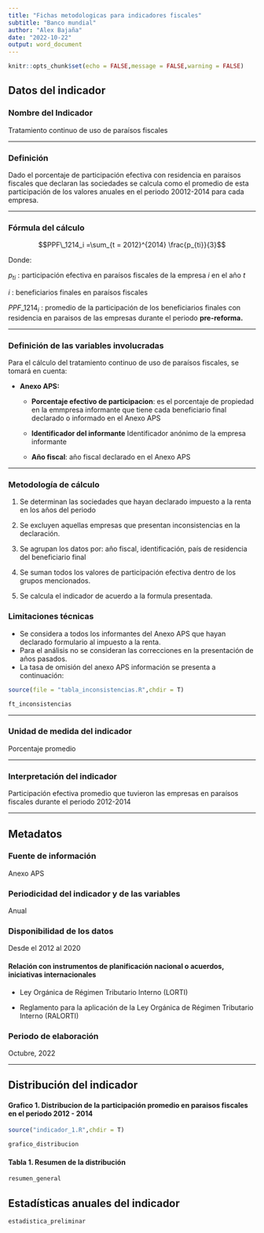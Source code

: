 ```yaml
---
title: "Fichas metodologicas para indicadores fiscales"
subtitle: "Banco mundial"
author: "Alex Bajaña"
date: "2022-10-22"
output: word_document
---
```


```r
knitr::opts_chunk$set(echo = FALSE,message = FALSE,warning = FALSE)
```

## Datos del indicador

### Nombre del Indicador

Tratamiento continuo de uso de paraísos fiscales

***

### Definición

Dado el porcentaje de participación efectiva con residencia en paraisos fiscales que declaran las sociedades se calcula como el promedio de esta participación de los valores anuales en el periodo 20012-2014 para cada empresa.

***

### Fórmula del cálculo


$$PPF\_1214_i =\sum_{t = 2012}^{2014} \frac{p_{ti}}{3}$$

Donde:

$p_{ti}$ : participación efectiva en paraísos fiscales de la empresa $i$ en el año $t$

$i$ : beneficiarios finales en paraísos fiscales

$PPF\_1214_i$ : promedio de la participación de los beneficiarios finales con residencia en paraisos de las empresas durante el periodo **pre-reforma.**

***

### Definición de las variables involucradas


Para el cálculo del tratamiento continuo de uso de paraísos fiscales, se tomará en cuenta:

* **Anexo APS:**

  * **Porcentaje efectivo de participacion**: es el porcentaje de propiedad en la emmpresa informante que tiene cada beneficiario final declarado o informado en el Anexo APS

  * **Identificador del informante** Identificador anónimo de la empresa informante

  * **Año fiscal**: año fiscal declarado en el Anexo APS

***

### Metodología de cálculo

1. Se determinan las sociedades que hayan declarado impuesto a la renta en los años del periodo

2. Se excluyen aquellas empresas que presentan inconsistencias en la declaración. 

3. Se agrupan los datos por: año fiscal, identificación, país de residencia del beneficiario final

4. Se suman todos los valores de participación efectiva dentro de los grupos mencionados.

5. Se calcula el indicador de acuerdo a la formula presentada. 


### Limitaciones técnicas

- Se considera a todos los informantes del Anexo APS que hayan declarado formulario al impuesto a la renta. 
- Para el análisis no se consideran las correcciones en la presentación de años pasados.
- La tasa de omisión del anexo APS información se presenta a continuación:

```r
source(file = "tabla_inconsistencias.R",chdir = T)

ft_inconsistencias

```

***

### Unidad de medida del indicador

Porcentaje promedio

***

### Interpretación del indicador

Participación efectiva promedio que tuvieron las empresas en paraísos fiscales durante el periodo 2012-2014

***

## Metadatos 

### Fuente de información

Anexo APS

### Periodicidad del indicador y de las variables

Anual

### Disponibilidad de los datos

Desde el 2012 al 2020


#### Relación con instrumentos de planificación nacional o acuerdos, iniciativas internacionales


- Ley Orgánica de Régimen Tributario Interno (LORTI)

- Reglamento para la aplicación de la  Ley Orgánica de Régimen Tributario Interno (RALORTI)

### Periodo de elaboración

Octubre, 2022

***

## Distribución del indicador

#### Grafico 1. Distribucion de la participación promedio en paraisos fiscales en el periodo 2012 - 2014

```r

source("indicador_1.R",chdir = T)

grafico_distribucion

```

#### Tabla 1. Resumen de la distribución

```r

resumen_general

```


## Estadísticas anuales del indicador

```r
estadistica_preliminar
```




